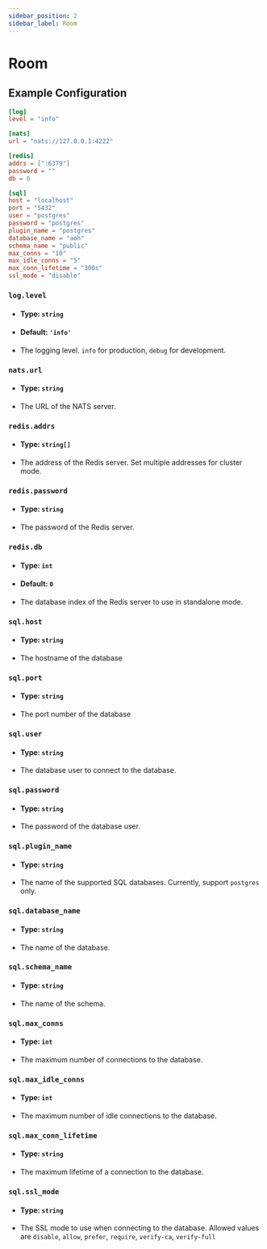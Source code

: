 ```yaml
---
sidebar_position: 2
sidebar_label: Room
---
```

# Room

## Example Configuration

```toml
[log]
level = "info"

[nats]
url = "nats://127.0.0.1:4222"

[redis]
addrs = [":6379"]
password = ""
db = 0

[sql]
host = "localhost"
port = "5432"
user = "postgres"
password = "postgres"
plugin_name = "postgres"
database_name = "aoh"
schema_name = "public"
max_conns = "10"
max_idle_conns = "5"
max_conn_lifetime = "300s"
ssl_mode = "disable"
```

### `log.level`

-   #### Type: `string`
-   #### Default: `'info'`
-   The logging level. `info` for production, `debug` for development.

### `nats.url`

-   #### Type: `string`
-   The URL of the NATS server.

### `redis.addrs`

-   #### Type: `string[]`
-   The address of the Redis server. Set multiple addresses for cluster mode.

### `redis.password`

-   #### Type: `string`
-   The password of the Redis server.

### `redis.db`

-   #### Type: `int`
-   #### Default: `0`
-   The database index of the Redis server to use in standalone mode.

### `sql.host`

-   #### Type: `string`
-   The hostname of the database

### `sql.port`

-   #### Type: `string`
-   The port number of the database

### `sql.user`

-   #### Type: `string`
-   The database user to connect to the database.

### `sql.password`

-   #### Type: `string`
-   The password of the database user.

### `sql.plugin_name`

-   #### Type: `string`
-   The name of the supported SQL databases. Currently, support `postgres` only.

### `sql.database_name`

-   #### Type: `string`
-   The name of the database.

### `sql.schema_name`

-   #### Type: `string`
-   The name of the schema.

### `sql.max_conns`

-   #### Type: `int`
-   The maximum number of connections to the database.

### `sql.max_idle_conns`

-   #### Type: `int`
-   The maximum number of idle connections to the database.

### `sql.max_conn_lifetime`

-   #### Type: `string`
-   The maximum lifetime of a connection to the database.

### `sql.ssl_mode`

-   #### Type: `string`
-   The SSL mode to use when connecting to the database. Allowed values are `disable`, `allow`, `prefer`, `require`,
    `verify-ca`, `verify-full`
